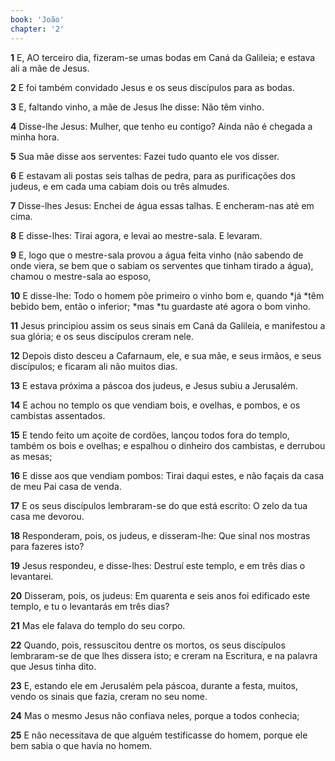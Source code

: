```yaml
---
book: 'João'
chapter: '2'
---
```


**1** E, AO terceiro dia, fizeram-se umas bodas em Caná da Galileia; e estava ali a mãe de Jesus.

**2** E foi também convidado Jesus e os seus discípulos para as bodas.

**3** E, faltando vinho, a mãe de Jesus lhe disse: Não têm vinho.

**4** Disse-lhe Jesus: Mulher, que tenho eu contigo? Ainda não é chegada a minha hora.

**5** Sua mãe disse aos serventes: Fazei tudo quanto ele vos disser.

**6** E estavam ali postas seis talhas de pedra, para as purificações dos judeus, e em cada uma cabiam dois ou três almudes.

**7** Disse-lhes Jesus: Enchei de água essas talhas. E encheram-nas até em cima.

**8** E disse-lhes: Tirai agora, e levai ao mestre-sala. E levaram.

**9** E, logo que o mestre-sala provou a água feita vinho (não sabendo de onde viera, se bem que o sabiam os serventes que tinham tirado a água), chamou o mestre-sala ao esposo,

**10** E disse-lhe: Todo o homem põe primeiro o vinho bom e, quando *já *têm bebido bem, então o inferior; *mas *tu guardaste até agora o bom vinho.

**11** Jesus principiou assim os seus sinais em Caná da Galileia, e manifestou a sua glória; e os seus discípulos creram nele.

**12** Depois disto desceu a Cafarnaum, ele, e sua mãe, e seus irmãos, e seus discípulos; e ficaram ali não muitos dias.

**13** E estava próxima a páscoa dos judeus, e Jesus subiu a Jerusalém.

**14** E achou no templo os que vendiam bois, e ovelhas, e pombos, e os cambistas assentados.

**15** E tendo feito um açoite de cordões, lançou todos fora do templo, também os bois e ovelhas; e espalhou o dinheiro dos cambistas, e derrubou as mesas;

**16** E disse aos que vendiam pombos: Tirai daqui estes, e não façais da casa de meu Pai casa de venda.

**17** E os seus discípulos lembraram-se do que está escrito: O zelo da tua casa me devorou.

**18** Responderam, pois, os judeus, e disseram-lhe: Que sinal nos mostras para fazeres isto?

**19** Jesus respondeu, e disse-lhes: Destruí este templo, e em três dias o levantarei.

**20** Disseram, pois, os judeus: Em quarenta e seis anos foi edificado este templo, e tu o levantarás em três dias?

**21** Mas ele falava do templo do seu corpo.

**22** Quando, pois, ressuscitou dentre os mortos, os seus discípulos lembraram-se de que lhes dissera isto; e creram na Escritura, e na palavra que Jesus tinha dito.

**23** E, estando ele em Jerusalém pela páscoa, durante a festa, muitos, vendo os sinais que fazia, creram no seu nome.

**24** Mas o mesmo Jesus não confiava neles, porque a todos conhecia;

**25** E não necessitava de que alguém testificasse do homem, porque ele bem sabia o que havia no homem.
